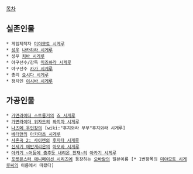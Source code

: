 [[목차]]
== 실존인물 ==
 * 게임제작자 [[미야모토 시게루]]
 * [[성우]] [[나카하라 시게루]]
 * 성우 [[치바 시게루]]
 * 야구선수/감독 [[미즈하라 시게루]]
 * 야구선수 [[카가 시게루]]
 * 총리 [[요시다 시게루]]
 * 정치인 [[이시바 시게루]]

== 가공인물 ==
 * [[가면라이더 스트롱거]]의 [[죠 시게루]]
 * [[가면라이더 위자드]]의 [[와지마 시게루]]
 * [[나츠메 우인장]]의 [wiki:"후지와라 부부"후지와라 시게루]
 * [[베터맨]]의 [[아카마츠 시게루]]
 * [[사혼곡 2: 사이렌]]의 [[후지타 시게루]]
 * [[신세기 에반게리온]]의 [[아오바 시게루]]
 * [[아카기 ~어둠에 춤추듯 내려온 천재~]]의 [[아카기 시게루]]
 * [[포켓몬스터 애니메이션 시리즈]]에 등장하는 [[오바람]]의 일본이름 [* 1번항목의 [[미야모토 시게루]]씨의 이름에서 따왔다]

